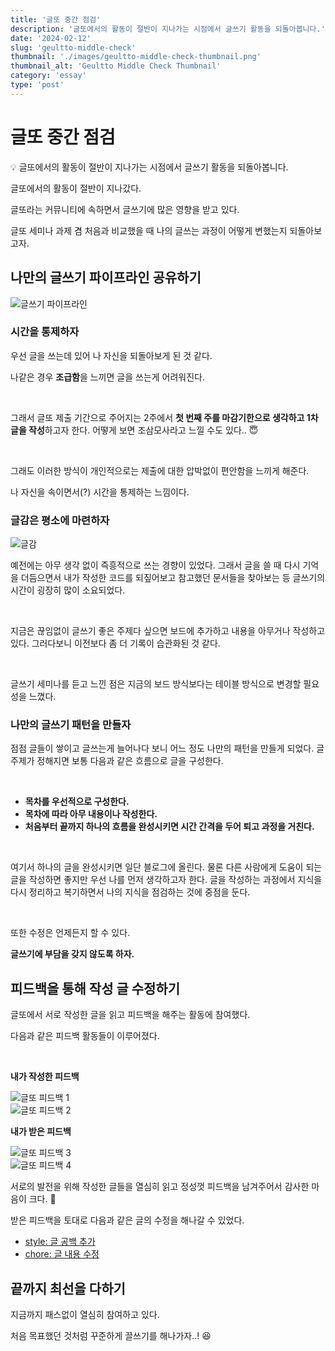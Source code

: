 ```yaml
---
title: '글또 중간 점검'
description: '글또에서의 활동이 절반이 지나가는 시점에서 글쓰기 활동을 되돌아봅니다.'
date: '2024-02-12'
slug: 'geultto-middle-check'
thumbnail: './images/geultto-middle-check-thumbnail.png'
thumbnail_alt: 'Geultto Middle Check Thumbnail'
category: 'essay'
type: 'post'
---
```


# 글또 중간 점검

<Callout>
  💡 글또에서의 활동이 절반이 지나가는 시점에서 글쓰기 활동을 되돌아봅니다.
</Callout>

글또에서의 활동이 절반이 지나갔다.

글또라는 커뮤니티에 속하면서 글쓰기에 많은 영향을 받고 있다.

글또 세미나 과제 겸 처음과 비교했을 때 나의 글쓰는 과정이 어떻게 변했는지 되돌아보고자.

## 나만의 글쓰기 파이프라인 공유하기

<Image
  src="https://raw.githubusercontent.com/jgjgill/blog/main/contents/essay/geultto-middle-check/images/write-pipeline.png"
  alt="글쓰기 파이프라인"
/>

### 시간을 통제하자

우선 글을 쓰는데 있어 나 자신을 되돌아보게 된 것 같다.

나같은 경우 **조급함**을 느끼면 글을 쓰는게 어려워진다.

<br />

그래서 글또 제출 기간으로 주어지는 2주에서 **첫 번째 주를 마감기한으로 생각하고 1차 글을 작성**하고자 한다.
어떻게 보면 조삼모사라고 느낄 수도 있다.. 😇

<br />

그래도 이러한 방식이 개인적으로는 제출에 대한 압박없이 편안함을 느끼게 해준다.

나 자신을 속이면서(?) 시간을 통제하는 느낌이다.

### 글감은 평소에 마련하자

<Image
  src="https://raw.githubusercontent.com/jgjgill/blog/main/contents/essay/geultto-middle-check/images/write-ingredient.png"
  alt="글감"
/>

예전에는 아무 생각 없이 즉흥적으로 쓰는 경향이 있었다.
그래서 글을 쓸 때 다시 기억을 더듬으면서 내가 작성한 코드를 되짚어보고 참고했던 문서들을 찾아보는 등 글쓰기의 시간이 굉장히 많이 소요되었다.

<br />

지금은 끊임없이 글쓰기 좋은 주제다 싶으면 보드에 추가하고 내용을 아무거나 작성하고 있다.
그러다보니 이전보다 좀 더 기록이 습관화된 것 같다.

<br />

글쓰기 세미나를 듣고 느낀 점은 지금의 보드 방식보다는 테이블 방식으로 변경할 필요성을 느꼈다.

### 나만의 글쓰기 패턴을 만들자

점점 글들이 쌓이고 글쓰는게 늘어나다 보니 어느 정도 나만의 패턴을 만들게 되었다.
글 주제가 정해지면 보통 다음과 같은 흐름으로 글을 구성한다.

<br />

- **목차를 우선적으로 구성한다.**
- **목차에 따라 아무 내용이나 작성한다.**
- **처음부터 끝까지 하나의 흐름을 완성시키면 시간 간격을 두어 퇴고 과정을 거친다.**

<br />

여기서 하나의 글을 완성시키면 일단 블로그에 올린다.
물론 다른 사람에게 도움이 되는 글을 작성하면 좋지만 우선 나를 먼저 생각하고자 한다.
글을 작성하는 과정에서 지식을 다시 정리하고 복기하면서 나의 지식을 점검하는 것에 중점을 둔다.

<br />

또한 수정은 언제든지 할 수 있다.

**글쓰기에 부담을 갖지 않도록 하자.**

## 피드백을 통해 작성 글 수정하기

글또에서 서로 작성한 글을 읽고 피드백을 해주는 활동에 참여했다.

다음과 같은 피드백 활동들이 이루어졌다.

<br />

**내가 작성한 피드백**

<div style={{ display: 'flex', justifyContent: 'center', gap: '10px' }}>
  <div>
    <Image
      src="https://raw.githubusercontent.com/jgjgill/blog/main/contents/essay/geultto-middle-check/images/write-feedback-1.png"
      alt="글또 피드백 1"
    />
  </div>
  <div>
    <Image
      src="https://raw.githubusercontent.com/jgjgill/blog/main/contents/essay/geultto-middle-check/images/write-feedback-2.png"
      alt="글또 피드백 2"
    />
  </div>
</div>

**내가 받은 피드백**

<div style={{ display: 'flex', justifyContent: 'center', gap: '10px' }}>
  <div>
    <Image
      src="https://raw.githubusercontent.com/jgjgill/blog/main/contents/essay/geultto-middle-check/images/write-feedback-3.png"
      alt="글또 피드백 3"
    />
  </div>
  <div>
    <Image
      src="https://raw.githubusercontent.com/jgjgill/blog/main/contents/essay/geultto-middle-check/images/write-feedback-4.png"
      alt="글또 피드백 4"
    />
  </div>
</div>

서로의 발전을 위해 작성한 글들을 열심히 읽고 정성껏 피드백을 남겨주어서 감사한 마음이 크다. 🥹

받은 피드백을 토대로 다음과 같은 글의 수정을 해나갈 수 있었다.

- [style: 글 공백 추가](https://github.com/jgjgill/blog/commit/292f45be38da4f6b522b21508da558692a564773)
- [chore: 글 내용 수정](https://github.com/jgjgill/blog/commit/78dbc36153109d40828e203fefdd07df1af7b0c6)

## 끝까지 최선을 다하기

지금까지 패스없이 열심히 참여하고 있다.

처음 목표했던 것처럼 꾸준하게 끌쓰기를 해나가자..! 😆

